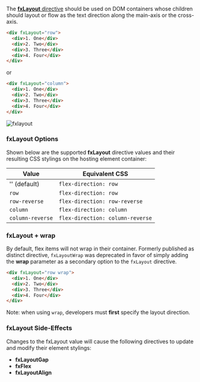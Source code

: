 
<Meta title="主题/样式布局/fxLayout" id="fxLayout" />

The [**fxLayout** directive][layout] should be used on DOM containers whose children should layout or flow as the text
direction along the main-axis or the cross-axis.

```html
<div fxLayout="row">
  <div>1. One</div>
  <div>2. Two</div>
  <div>3. Three</div>
  <div>4. Four</div>
</div>
```

or

```html
<div fxLayout="column">
  <div>1. One</div>
  <div>2. Two</div>
  <div>3. Three</div>
  <div>4. Four</div>
</div>
```

![fxlayout](https://cloud.githubusercontent.com/assets/210413/23197582/eda570ee-f886-11e6-95ff-d25736d3dfdb.png)

### fxLayout Options

Shown below are the supported **fxLayout** directive values and their resulting CSS stylings on the hosting element
container:

| Value            | Equivalent CSS                   |
| ---------------- | -------------------------------- |
| '' (default)     | `flex-direction: row`            |
| `row`            | `flex-direction: row`            |
| `row-reverse`    | `flex-direction: row-reverse`    |
| `column`         | `flex-direction: column`         |
| `column-reverse` | `flex-direction: column-reverse` |

### fxLayout + wrap

By default, flex items will not wrap in their container. Formerly published as distinct directive, `fxLayoutWrap` was deprecated in favor of simply adding the **wrap** parameter as a secondary option to the `fxLayout` directive.

```html
<div fxLayout="row wrap">
  <div>1. One</div>
  <div>2. Two</div>
  <div>3. Three</div>
  <div>4. Four</div>
</div>
```

Note: when using `wrap`, developers must **first** specify the layout direction.

### fxLayout Side-Effects

Changes to the fxLayout value will cause the following directives to update and modify their element stylings:

- **fxLayoutGap**
- **fxFlex**
- **fxLayoutAlign**

[layout]: https://github.com/angular/flex-layout/blob/master/src/lib/flex/layout/layout.ts#L34-L40
